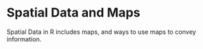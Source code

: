 # Spatial Data and Maps

Spatial Data in R includes maps, and ways to use maps to convey information.
